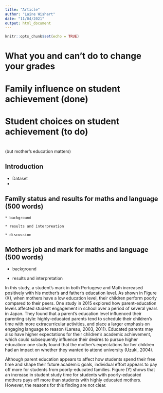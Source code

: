 ---
title: "Article"
author: "Laine Wishart"
date: "11/04/2021"
output: html_document
---

```{r setup, include=FALSE}
knitr::opts_chunk$set(echo = TRUE)
```

# What you and can't do to change your grades


# Family influence on student achievement (done) 


# Student choices on student achievement (to do)



# 
(but mother's education matters)


## Introduction 

  * Dataset 
  * 
  


## Family status and results for maths and language (500 words)

    * background 
    
    * results and interpreation 
    
    * discussion 

## Mothers job and mark for maths and language (500 words)

  * background 
  
  * results and interpretation 

In this study, a student's mark in both Portugese and Math increased positively with his mother's and father's education level. As shown in Figure (X), when mothers have a low education level, their children perform poorly compared to their peers. One study in 2015 explored how parent-education levels affected student engagement in school over a period of several years in Japan. They found that a parent's education level influenced their parenting style: highly-educated parents tend to schedule their children's time with more extracurricular activities, and place a larger emphasis on engaging language to reason (Lareau, 2003, 2011). Educated parents may also have higher expectations for their children's academic achievement, which could subsequently influence their desires to pursue higher education: one study found that the mother's expectations for her children had an impact on whether they wanted to attend university (Uzuki, 2004). 

Although parent education appears to affect how students spend their free time and shape their future academic goals, individual effort appears to pay off more for students from poorly-educated families. Figure (Y) shows that an increase in student study time for students with poorly-educated mothers pays off more than students with highly educated mothers. However, the reasons for this finding are not clear.  




